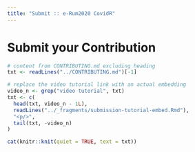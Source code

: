 ```yaml
---
title: "Submit :: e-Rum2020 CovidR"
---
```


<h1>Submit your Contribution</h1>

```r
# content from CONTRIBUTING.md excluding heading
txt <- readLines("../CONTRIBUTING.md")[-1]

# replace the video tutorial link with an actual embedding
video_n <- grep("video tutorial", txt)
txt <- c(
  head(txt, video_n - 1L),
  readLines("../_fragments/submission-tutorial-embed.Rmd"),
  "<p/>",
  tail(txt, -video_n)
)

cat(knitr::knit(quiet = TRUE, text = txt))
```
